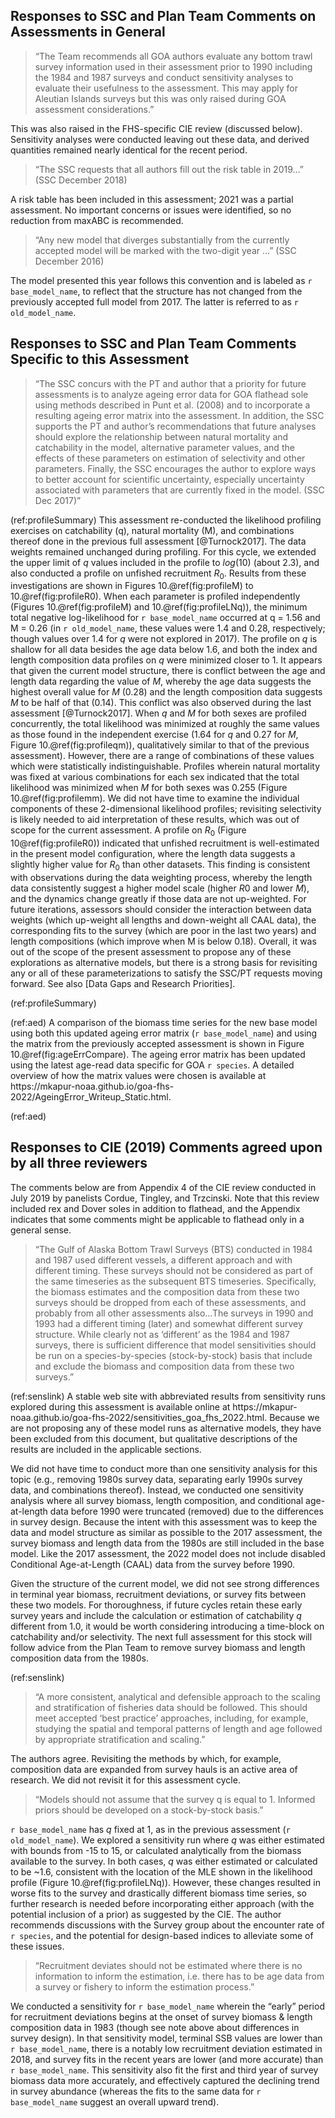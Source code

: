 ## Responses to SSC and Plan Team Comments on Assessments in General {#responses}

> "The Team recommends all GOA authors evaluate any bottom trawl survey information used in
their assessment prior to 1990 including the 1984 and 1987 surveys and conduct sensitivity analyses
to evaluate their usefulness to the assessment. This may apply for Aleutian Islands surveys but this
was only raised during GOA assessment considerations."

This was also raised in the FHS-specific CIE review (discussed below). Sensitivity analyses were conducted leaving out these data, and derived quantities remained nearly identical for the recent period.


> "The SSC requests that all authors fill out the risk table in 2019…" (SSC December 2018)  

A risk table has been included in this assessment; 2021 was a partial assessment. No important concerns or issues were identified, so no reduction from maxABC is recommended.

> "Any new model that diverges substantially from the currently accepted model will be marked with the two-digit year …" (SSC December 2016)  

The model presented this year follows this convention and is labeled as `r base_model_name`, to reflect that the structure has not changed from the previously accepted full model from 2017. The latter is referred to as `r old_model_name`.

## Responses to SSC and Plan Team Comments Specific to this Assessment
> "The SSC concurs with the PT and author that a priority for future assessments is to analyze ageing error data for GOA flathead sole using methods described in Punt et al. (2008) and to incorporate a resulting ageing error matrix into the assessment. In addition, the SSC supports the PT and author’s recommendations that future analyses should explore the relationship between natural mortality and catchability in the model, alternative parameter values, and the effects of these parameters on estimation of selectivity and other parameters. Finally, the SSC encourages the author to explore ways to better account for scientific uncertainty, especially uncertainty associated with parameters that are currently fixed in the model. (SSC Dec 2017)"

(ref:profileSummary) This assessment re-conducted the likelihood profiling exercises on catchability (q), natural mortality (M), and combinations thereof done in the previous full assessment [@Turnock2017]. The data weights remained unchanged during profiling. For this cycle, we extended the upper limit of $q$ values included in the profile to $log(10)$ (about 2.3), and also conducted a profile on unfished recruitment $R_0$. Results from these investigations are shown in Figures 10.\@ref(fig:profileM) to 10.\@ref(fig:profileR0). When each parameter is profiled independently (Figures 10.\@ref(fig:profileM) and 10.\@ref(fig:profileLNq)), the minimum total negative log-likelihood for `r base_model_name` occurred at q = 1.56 and M = 0.26 (in `r old_model_name`, these values were 1.4 and 0.28, respectively; though values over 1.4 for $q$ were not explored in 2017). The profile on $q$ is shallow for all data besides the age data below 1.6, and both the index and length composition data profiles on $q$ were minimized closer to 1. It appears that given the current model structure, there is conflict between the age and length data regarding the value of $M$, whereby the age data suggests the highest overall value for $M$ (0.28) and the length composition data suggests $M$ to be half of that (0.14). This conflict was also observed during the last assessment [@Turnock2017]. When $q$ and $M$ for both sexes are profiled concurrently, the total likelihood was minimized at roughly the same values as those found in the independent exercise (1.64 for $q$ and 0.27 for $M$, Figure 10.\@ref(fig:profileqm)), qualitatively similar to that of the previous assessment). However, there are a range of combinations of these values which were statistically indistinguishable. Profiles wherein natural mortality was fixed at various combinations for each sex indicated that the total likelihood was minimized when $M$ for both sexes was 0.255 (Figure 10.\@ref(fig:profilemm). We did not have time to examine the individual components of these 2-dimensional likelihood profiles; revisiting selectivity is likely needed to aid interpretation of these results, which was out of scope for the current assessment. A profile on $R_0$ (Figure 10\@ref(fig:profileR0)) indicated that unfished recruitment is well-estimated in the present model configuration, where the length data suggests a slightly higher value for $R_0$ than other datasets.  This finding is consistent with observations during the data weighting process, whereby the length data consistently suggest a higher model scale (higher $R0$ and lower $M$), and the dynamics change greatly if those data are not up-weighted. For future iterations, assessors should consider the interaction between data weights (which up-weight all lengths and down-weight all CAAL data), the corresponding fits to the survey (which are poor in the last two years) and length compositions (which improve when M is below 0.18). \n Overall, it was out of the scope of the present assessment to propose any of these explorations as alternative models, but there is a strong basis for revisiting any or all of these parameterizations to satisfy the SSC/PT requests moving forward. See also [Data Gaps and Research Priorities].


(ref:profileSummary)


\newline

(ref:aed)  A comparison of the biomass time series for the new base model using both this updated ageing error matrix (`r base_model_name`) and using the matrix from the previously accepted assessment is shown in Figure 10.\@ref(fig:ageErrCompare). The ageing error matrix has been updated using the latest age-read data specific for GOA `r species`. A detailed overview of how the matrix values were chosen is available at https://mkapur-noaa.github.io/goa-fhs-2022/AgeingError_Writeup_Static.html.

(ref:aed)

## Responses to CIE (2019) Comments agreed upon by all three reviewers

The comments below are from Appendix 4 of the CIE review conducted in July 2019 by panelists Cordue, Tingley, and Trzcinski. Note that this review included rex and Dover soles in addition to flathead, and the Appendix indicates that some comments might be applicable to flathead only in a general sense.

> "The Gulf of Alaska Bottom Trawl Surveys (BTS) conducted in 1984 and 1987 used different vessels, a different approach and with different timing. These surveys should not be considered as part of the same timeseries as the subsequent BTS timeseries. Specifically, the biomass estimates and the composition data from these two surveys should be dropped from each of these assessments, and probably from all
other assessments also...The surveys in 1990 and 1993 had a different timing (later) and somewhat different survey structure. While clearly not as ‘different’ as the 1984 and 1987 surveys, there is sufficient
difference that model sensitivities should be run on a species-by-species (stock-by-stock) basis
that include and exclude the biomass and composition data from these two surveys."

(ref:senslink) A stable web site with abbreviated results from sensitivity runs explored during this assessment is available online at https://mkapur-noaa.github.io/goa-fhs-2022/sensitivities_goa_fhs_2022.html. Because we are not proposing any of these model runs as alternative models, they have been excluded from this document, but qualitative descriptions of the results are included in the applicable sections.

We did not have time to conduct more than one sensitivity analysis for this topic (e.g., removing 1980s survey data, separating early 1990s survey data, and combinations thereof). Instead, we conducted one sensitivity analysis where all survey biomass, length composition, and conditional age-at-length data before 1990 were truncated (removed) due to the differences in survey design. Because the intent with this assessment was to keep the data and model structure as similar as possible to the 2017 assessment, the survey biomass and length data from the 1980s are still included in the base model. Like the 2017 assessment, the 2022 model does not include disabled Conditional Age-at-Length (CAAL) data from the survey before 1990. 

Given the structure of the current model, we did not see strong differences in terminal year biomass, recruitment deviations, or survey fits between these two models.  For thoroughness, if future cycles retain these early survey years and include the calculation or estimation of catchability $q$ different from 1.0, it would be worth considering introducing a time-block on catchability and/or selectivity. The next full assessment for this stock will follow advice from the Plan Team to remove survey biomass and length composition data from the 1980s.

(ref:senslink)

> "A more consistent, analytical and defensible approach to the scaling and stratification of fisheries data should be followed. This should meet accepted ‘best practice’ approaches, including, for example, studying the spatial and temporal patterns of length and age followed by appropriate
stratification and scaling."

The authors agree. Revisiting the methods by which, for example, composition data are expanded from survey hauls is an active area of research. We did not revisit it for this assessment cycle.

>"Models should not assume that the survey q is equal to 1. Informed priors should be developed
on a stock-by-stock basis."

 `r base_model_name` has $q$ fixed at 1, as in the previous assessment (`r old_model_name`). We explored a sensitivity run where $q$ was either estimated with bounds from -15 to 15, or calculated analytically from the biomass available to the survey. In both cases, $q$ was either estimated or calculated to be ~1.6, consistent with the location of the MLE shown in the likelihood profile (Figure 10.\@ref(fig:profileLNq)). However, these changes resulted in worse fits to the survey and drastically different biomass time series, so further research is needed before incorporating either approach (with the potential inclusion of a prior) as suggested by the CIE. The author recommends discussions with the Survey group about the encounter rate of `r species`, and the potential for design-based indices to alleviate some of these issues.


> "Recruitment deviates should not be estimated where there is no information to inform the estimation, i.e. there has to be age data from a survey or fishery to inform the estimation process."

We conducted a sensitivity for `r base_model_name` wherein the "early" period for recruitment deviations begins at the onset of survey biomass & length composition data in 1983 (though see note above about differences in survey design). In that sensitivity model, terminal SSB values are lower than `r base_model_name`, there is a notably low recruitment deviation estimated in 2018, and survey fits in the recent years are lower (and more accurate) than `r base_model_name`. This sensitivity also fit the first and third year of survey biomass data more accurately, and effectively captured the declining trend in survey abundance (whereas the fits to the same data for `r base_model_name` suggest an overall upward trend).

